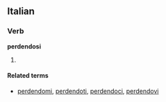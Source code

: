 ==Italian==

===Verb===
'''perdendosi'''

# {{gerund of|[[perdersi#Italian|perdersi]]|lang=Italian}}

====Related terms====
*[[perdendomi]], [[perdendoti]], [[perdendoci]], [[perdendovi]]